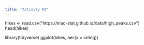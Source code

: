 ```yaml
---
title: "Activity 03"
---
```


hikes <- read.csv("https://mac-stat.github.io/data/high_peaks.csv")
head(hikes)

library(tidyverse)
ggplot(hikes, aes(x = rating))
